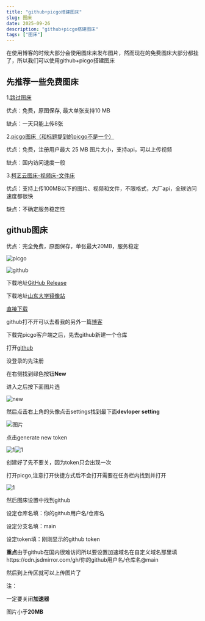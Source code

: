 ```yaml
---
title: "github+picgo搭建图床"
slug: 图床
date: 2025-09-26
description: "github+picgo搭建图床"
tags: ["图床"]
---
```


在使用博客的时候大部分会使用图床来发布图片，然而现在的免费图床大部分都挂了，所以我们可以使用github+picgo搭建图床

## 先推荐一些免费图床

1.[路过图床](https://imgse.com/)

  优点：免费，原图保存, 最大单张支持10 MB

  缺点：一天只能上传8张

2.[picgo图床（和标题提到的picgo不是一个）](https://www.picgo.net/)

  优点：免费，注册用户最大 25 MB 图片大小，支持api，可以上传视频

  缺点：国内访问速度一般

3.[柯艺云图床-视频床-文件床](https://tc.qdqqd.com/)

  优点：支持上传100MB以下的图片、视频和文件，不限格式，大厂api，全球访问速度都很快

  缺点：不确定服务稳定性

## github图床

  优点：完全免费，原图保存，单张最大20MB，服务稳定

![picgo](https://cdn.jsdmirror.com/gh/SWC519/blog-img@main/img/New%20LOGO-150.png)

![github](https://cdn.jsdmirror.com/gh/SWC519/blog-img@main/img/OIP-C.webp)

下载地址[GitHub Release](https://github.com/Molunerfinn/PicGo/releases/tag/v2.3.1)

下载地址[山东大学镜像站](https://mirrors.sdu.edu.cn/github-release/1758802918/github-release/Molunerfinn_PicGo/)

[直接下载](https://mirrors.sdu.edu.cn/github-release/1758802918/github-release/Molunerfinn_PicGo/v2.3.1/PicGo-Setup-2.3.1.exe)

github打不开可以去看我的另外一篇[博客](https://blog.enencloud.us.kg/posts/1)

下载完picgo客户端之后，先去github新建一个仓库

打开[github](https://github.com/)

没登录的先注册

在右侧找到绿色按钮**New**

进入之后按下面图片选

![new](https://cdn.jsdmirror.com/gh/SWC519/blog-img@main/img/20250926124917.png)

然后点击右上角的头像点击settings找到最下面**devloper setting**

![图片](https://cdn.jsdmirror.com/gh/SWC519/blog-img@main/img/20250926125323.png)

点击generate new token

![1](https://cdn.jsdmirror.com/gh/SWC519/blog-img@main/img/20250926125450.png)![1](https://cdn.jsdmirror.com/gh/SWC519/blog-img@main/img/20250926130650.png)

创建好了先不要关，因为token只会出现一次

打开picgo,注意打开快捷方式后不会打开需要在任务栏内找到并打开

![1](https://cdn.jsdmirror.com/gh/SWC519/blog-img@main/img/20250926130900.png)

然后图床设置中找到github

设定仓库名填：你的github用户名/仓库名

设定分支名填：main

设定token填：刚刚显示的github token

**重点**由于github在国内很难访问所以要设置加速域名在自定义域名那里填https://cdn.jsdmirror.com/gh/你的github用户名/仓库名@main

然后到上传区就可以上传图片了

注：

一定要关闭**加速器**

图片小于**20MB**
